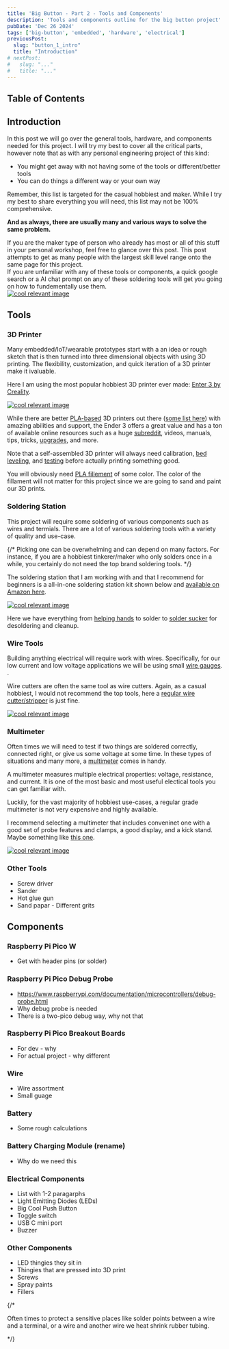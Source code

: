 ```yaml
---
title: 'Big Button - Part 2 - Tools and Components'
description: 'Tools and components outline for the big button project'
pubDate: 'Dec 26 2024'
tags: ['big-button', 'embedded', 'hardware', 'electrical']
previousPost:
  slug: "button_1_intro"
  title: "Introduction"
# nextPost: 
#   slug: "..."
#   title: "..."
---
```


## Table of Contents

## Introduction

In this post we will go over the general tools, hardware, and components needed
for this project. I will try my best to cover all the critical parts, however
note that as with any personal engineering project of this kind:

- You might get away with not having some of the tools or different/better tools
- You can do things a different way or your own way

Remember, this list is targeted for the casual hobbiest and maker. While I try my
best to share everything you will need, this list may not be 100% comprehensive.

**And as always, there are usually many and various ways to solve the same problem.**

<Aside variant="note">
  If you are the maker type of person who already has most or all of this stuff
  in your personal workshop, feel free to glance over this post. This post 
  attempts to get as many people with the largest skill level range onto
  the same page for this project.
</Aside>

<Aside variant="tip">
  If you are unfamiliar with any of these tools or components, a quick google search or a 
  AI chat prompt on any of these soldering tools will get you going on how to fundementally
  use them.
</Aside>


<a href="https://www.youtube.com/watch?v=iGuuOdD6iY4" target="_blank">
 <img
   src="images/button/hardware_overview/engineer-checklist.webp"
   alt="cool relevant image"
   class="w-1/2 mx-auto border border-2 border-accentColor"
 />
</a>


## Tools

### 3D Printer

Many embedded/IoT/wearable prototypes start with a an idea or rough sketch
that is then turned into three dimensional objects with using 3D printing.
The flexibility, customization, and quick iteration of a 3D printer make it
ivaluable.

Here I am using the most popular hobbiest 3D printer ever made:
[Enter 3 by Creality](https://www.creality.com/products/ender-3-3d-printer).

<a href="https://www.creality.com/products/ender-3-3d-printer" target="_blank">
 <img
   src="images/button/hardware_overview/ender-3.jpg"
   alt="cool relevant image"
   class="w-1/2 mx-auto border border-2 border-accentColor"
 />
</a>

While there are better [PLA-based](https://www.hatchbox3d.com/collections/pla-1-75mm)
3D printers out there ([some list here](https://www.pcmag.com/picks/the-best-3d-printers)) with amazing abilities and support, the Ender 3 offers a great value
and has a ton of available online resources such as a huge [subreddit](https://www.reddit.com/r/ender3/),
videos, manuals, tips, tricks, [upgrades](https://store.creality.com/blog/ender-3-upgrades), and more.

Note that a self-assembled 3D printer will always need calibration, [bed leveling](https://all3dp.com/2/ender-3-bed-leveling-all-you-need-to-know/),
and [testing](https://all3dp.com/2/ender-3-test-print-the-best-models-to-challenge-your-ender-3/)
before actually printing something good.

You will obviously need [PLA fillement](https://www.hatchbox3d.com/collections/pla-1-75mm) of
some color. The color of the fillament will not matter for this project since we are going to
sand and paint our 3D prints.

### Soldering Station

This project will require some soldering of various components such as wires and termials.
There are a lot of various soldering tools with a variety of quality and use-case.

{/*
Picking one can be overwhelming and can depend on many factors. For instance, if you are a hobbiest
tinkerer/maker who only solders once in a while, you certainly do not need the top brand
soldering tools.
*/}

The soldering station that I am working with and that I recommend for beginners is a
all-in-one soldering station kit shown below and [available on Amazon here](https://a.co/d/g1hfNg9).

<a href="https://a.co/d/fjoGu2d" target="_blank">
 <img
   src="images/button/hardware_overview/solder-station.jpg"
   alt="cool relevant image"
   class="w-1/2 mx-auto border border-2 border-accentColor"
 />
</a>

Here we have everything from [helping hands](https://www.youtube.com/watch?v=xh5FcqtlWWA)
to solder to [solder sucker](https://www.youtube.com/watch?v=gGSeSk8QWsE) for desoldering and cleanup.

### Wire Tools

Building anything electrical will require work with wires. Specifically, for our low current 
and low voltage applications we will be using small [wire gauges](https://en.wikipedia.org/wiki/American_wire_gauge#Tables_of_AWG_wire_sizes). .

Wire cutters are often the same tool as wire cutters. Again, as a casual hobbiest, I would
not recommend the top tools, here a [regular wire cutter/stripper](https://a.co/d/fjoGu2d) is just fine.

<a href="https://a.co/d/2Z5Z7AV" target="_blank">
 <img
   src="images/button/hardware_overview/wire-cutter-stripper.jpg"
   alt="cool relevant image"
   class="w-1/4 mx-auto border border-2 border-accentColor"
 />
</a>

### Multimeter

Often times we will need to test if two things are soldered correctly, connected right, or
give us some voltage at some time. In these types of situations and many more,
a [multimeter](https://en.wikipedia.org/wiki/Multimeter) comes in handy. 

A multimeter measures multiple electrical properties: voltage, resistance, and current.
It is one of the most basic and most useful electical tools you can get familiar with.

Luckily, for the vast majority of hobbiest use-cases, a regular grade multimeter is
not very expensive and highly available.

I recommend selecting a multimeter that includes conveninet one with a good set of probe
features and clamps, a good display, and a kick stand. Maybe something like
[this one](https://a.co/d/6yqiaka).

<a href="https://a.co/d/6yqiaka" target="_blank">
 <img
   src="images/button/hardware_overview/multimeter.jpg"
   alt="cool relevant image"
   class="w-1/2 mx-auto border border-2 border-accentColor"
 />
</a>

### Other Tools

- Screw driver
- Sander
- Hot glue gun
- Sand papar - Different grits

## Components

### Raspberry Pi Pico W

- Get with header pins (or solder)

### Raspberry Pi Pico Debug Probe

- https://www.raspberrypi.com/documentation/microcontrollers/debug-probe.html
- Why debug probe is needed
- There is a two-pico debug way, why not that

### Raspberry Pi Pico Breakout Boards

- For dev - why
- For actual project - why different

### Wire

- Wire assortment
- Small guage 

### Battery

- Some rough calculations


### Battery Charging Module (rename)

- Why do we need this


### Electrical Components

- List with 1-2 paragarphs
- Light Emitting Diodes (LEDs)
- Big Cool Push Button
- Toggle switch
- USB C mini port
- Buzzer

### Other Components

- LED thingies they sit in
- Thingies that are pressed into 3D print
- Screws
- Spray paints
- Fillers




{/*

Often times to protect a sensitive places like solder points between a wire and a terminal,
or a wire and another wire we heat shrink rubber tubing. 

*/}
